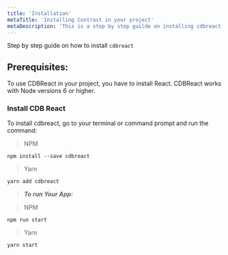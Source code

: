 ```yaml
---
title: 'Installation'
metaTitle: 'Installing Contrast in your project'
metaDescription: 'This is a step by step guilde on installing cdbreact in your project'
---
```


Step by step guide on how to install `cdbreact`

## Prerequisites:

To use CDBReact in your project, you have to install React. CDBReact works with Node versions 6 or higher.

### Install CDB React

To install cdbreact, go to your terminal or command prompt and run the command:

> NPM

`npm install --save cdbreact`

> Yarn

`yarn add cdbreact`

> **_To run Your App:_**

> NPM

`npm run start`

> Yarn

`yarn start`
